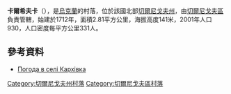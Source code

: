 {{coord|51|27|50|N|30|55|11|E|scale:100000|display=title}}

'''卡爾希夫卡'''（{{lang-uk|Кархівка}}），是[[烏克蘭|烏克蘭]]的村落，位於該國北部[[切爾尼戈夫州|切爾尼戈夫州]]，由[[切爾尼戈夫區|切爾尼戈夫區]]負責管轄，始建於1712年，面積2.81平方公里，海拔高度141米，2001年人口930，人口密度每平方公里331人。

==參考資料==
* [http://weather.in.ua/ua/chernigovskaja/10237 Погода в селі Кархівка]{{Wayback|url=http://weather.in.ua/ua/chernigovskaja/10237 |date=20160305192834 }}

[[Category:切爾尼戈夫州村落|Category:切爾尼戈夫州村落]]
[[Category:切爾尼戈夫區村落|Category:切爾尼戈夫區村落]]


{{Chernihiv-geo-stub}}
